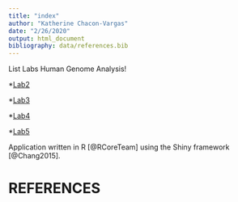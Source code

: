 ```yaml
---
title: "index"
author: "Katherine Chacon-Vargas"
date: "2/26/2020"
output: html_document
bibliography: data/references.bib
---
```


List Labs Human Genome Analysis!

*[Lab2](mylab2_SNP_KCH.html)

*[Lab3](mylab3_ggplot_KCH.html)

*[Lab4](mylab4_ggplot_graph_KCH.html)

*[Lab5](lab5_data_wrangling.html)


Application written in R [@RCoreTeam] using the Shiny framework [@Chang2015].

# REFERENCES